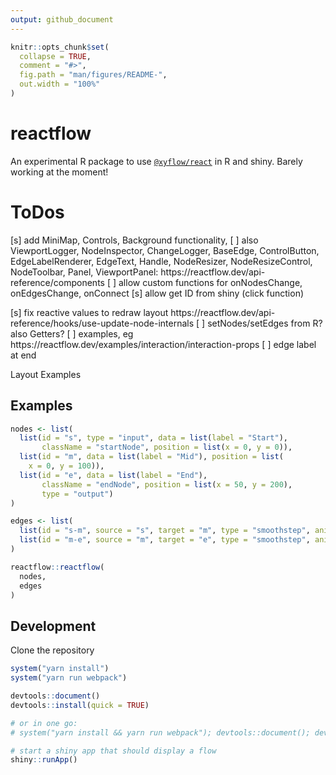 ```yaml
---
output: github_document
---
```


<!-- README.md is generated from README.Rmd. Please edit that file -->

```r
knitr::opts_chunk$set(
  collapse = TRUE,
  comment = "#>",
  fig.path = "man/figures/README-",
  out.width = "100%"
)
```

# reactflow

An experimental R package to use [`@xyflow/react`](https://reactflow.dev) in R and shiny. Barely working at the moment!


# ToDos

[s] add MiniMap, Controls, Background functionality,
[ ] also ViewportLogger, NodeInspector, ChangeLogger, BaseEdge, ControlButton, EdgeLabelRenderer, EdgeText, Handle, NodeResizer, NodeResizeControl, NodeToolbar, Panel, ViewportPanel: https://reactflow.dev/api-reference/components
[ ] allow custom functions for onNodesChange, onEdgesChange, onConnect
[s] allow get ID from shiny (click function)

[s] fix reactive values to redraw layout https://reactflow.dev/api-reference/hooks/use-update-node-internals
[ ] setNodes/setEdges from R? also Getters?
[ ] examples, eg https://reactflow.dev/examples/interaction/interaction-props
[ ] edge label at end


Layout Examples


## Examples

```r
nodes <- list(
  list(id = "s", type = "input", data = list(label = "Start"), 
       className = "startNode", position = list(x = 0, y = 0)),
  list(id = "m", data = list(label = "Mid"), position = list(
    x = 0, y = 100)),
  list(id = "e", data = list(label = "End"), 
       className = "endNode", position = list(x = 50, y = 200), 
       type = "output")
)

edges <- list(
  list(id = "s-m", source = "s", target = "m", type = "smoothstep", animated = TRUE),
  list(id = "m-e", source = "m", target = "e", type = "smoothstep", animated = TRUE)
)

reactflow::reactflow(
  nodes,
  edges
)
```




## Development

Clone the repository

```r
system("yarn install")
system("yarn run webpack")

devtools::document()
devtools::install(quick = TRUE)

# or in one go:
# system("yarn install && yarn run webpack"); devtools::document(); devtools::install(quick=TRUE)

# start a shiny app that should display a flow
shiny::runApp()
```


